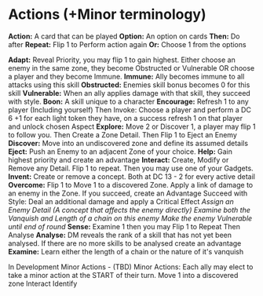 #  Actions (+Minor terminology)

**Action:** A card that can be played
**Option:** An option on cards
**Then:** Do after
**Repeat:** Flip 1 to Perform action again
**Or:** Choose 1 from the options


**Adapt:** Reveal Priority, you may flip 1 to gain highest. Either choose an enemy in the same zone, they become Obstructed or Vulnerable OR choose a player and they become Immune.
**Immune:** Ally becomes immune to all attacks using this skill
**Obstructed:** Enemies skill bonus becomes 0 for this skill
**Vulnerable:** When an ally applies damage with that skill, they succeed with style. 
**Boon:** A skill unique to a character
**Encourage:** Refresh 1 to any player (Including yourself) 
Then Invoke: Choose a player and perform a DC 6 +1 for each light token they have, on a success refresh 1 on that player and unlock chosen Aspect
**Explore:** Move 2 or Discover 1, a player may flip 1 to follow you. Then Create a Zone Detail. Then Flip 1 to Eject an Enemy
**Discover:** Move into an undiscovered zone and define its assumed details 
**Eject:** Push an Enemy to an adjacent Zone of your choice.
**Help:** Gain highest priority and create an advantage
**Interact:** Create, Modify or Remove any Detail. Flip 1 to repeat. Then you may use one of your Gadgets. 
**Invent:** Create or remove a concept. Both at DC 13 - 2 for every active detail
**Overcome:** Flip 1 to Move 1 to a discovered Zone. Apply a link of damage to an enemy in the Zone. If you succeed, create an Advantage
Succeed with Style: Deal an additional damage and apply a Critical Effect
_Assign an Enemy Detail (A concept that affects the enemy directly)_
_Examine both the Vanquish and Length of a chain on this enemy_
_Make the enemy Vulnerable until end of round_
**Sense:** Examine 1 then you may Flip 1 to Repeat Then Analyse 
**Analyse:** DM reveals the rank of a skill that has not yet been analysed. If there are no more skills to be analysed create an advantage
**Examine:**  Learn either the length of a chain or the nature of it's vanquish

In Development
Minor Actions - (TBD)
Minor Actions: Each ally may elect to take a minor action at the START of their turn. 
Move 1 into a discovered zone 
Interact 
Identify

